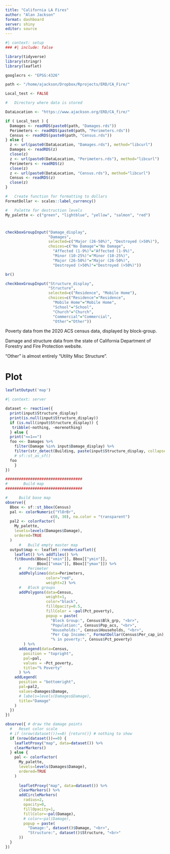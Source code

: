 ```yaml
---
title: "California LA Fires"
author: "Alan Jackson"
format: dashboard
server: shiny
editor: source
---
```


```r
#| context: setup
### #| include: false

library(tidyverse)
library(stringr)
library(leaflet)

googlecrs <- "EPSG:4326"

path <- "/home/ajackson/Dropbox/Rprojects/ERD/CA_Fire/"

Local_test <- FALSE

#   Directory where data is stored

DataLocation <- "https://www.ajackson.org/ERD/CA_fire/"

if ( Local_test ) {
  Damages <- readRDS(paste0(path, "Damages.rds"))
  Perimeters <- readRDS(paste0(path, "Perimeters.rds"))
  Census <- readRDS(paste0(path, "Census.rds"))
} else {
  z <- url(paste0(DataLocation, "Damages.rds"), method="libcurl")
  Damages <- readRDS(z)
  close(z)
  z <- url(paste0(DataLocation, "Perimeters.rds"), method="libcurl")
  Perimeters <- readRDS(z)
  close(z)
  z <- url(paste0(DataLocation, "Census.rds"), method="libcurl")
  Census <- readRDS(z)
  close(z)
}

#   Create function for formatting to dollars
FormatDollar <- scales::label_currency()

#   Palette for destruction levels
My_palette <- c("green", "lightblue", "yellow", "salmon", "red")

```

# {.sidebar}

```r

checkboxGroupInput("Damage_display",
                   "Damages",
                   selected=c("Major (26-50%)", "Destroyed (>50%)"),
                   choices=c("No Damage"="No Damage", 
                     "Affected (1-9%)"="Affected (1-9%)", 
                     "Minor (10-25%)"="Minor (10-25%)",  
                     "Major (26-50%)"="Major (26-50%)",  
                     "Destroyed (>50%)"="Destroyed (>50%)"))

br()

checkboxGroupInput("Structure_display",
                   "Structure",
                   selected=c("Residence", "Mobile Home"),
                   choices=c("Residence"="Residence",  
                     "Mobile Home"="Mobile Home",  
                     "School"="School", 
                     "Church"="Church",
                     "Commercial"="Commercial",  
                     "Other"="Other"))

```

Poverty data from the 2020 ACS census data, displayed by block-group.

Damage and structure data from the state of California Department of Forestry
and Fire Protection website.

"Other" is almost entirely "Utility Misc Structure".


# Plot

```r
leafletOutput('map')
```

```r
#| context: server

dataset <- reactive({
  print(input$Structure_display)
  print(is.null(input$Structure_display))
  if (is.null(input$Structure_display)) {
   tribble(~nothing, ~morenothing) 
  } else {
  print("==1==")
  foo <<- Damages %>% 
    filter(Damage %in% input$Damage_display) %>% 
    filter(str_detect(Building, paste(input$Structure_display, collapse="|")))# %>%
    # sf::st_as_sf()
  foo
    }
})

##################################
#       Build map
################################## 

#     Build base map
observe({
  Bbox <- sf::st_bbox(Census)
  pal <- colorNumeric("YlOrBr",
                    c(0, 30), na.color = "transparent") 
  pal2 <- colorFactor(
    My_palette,
    levels=levels(Damages$Damage),
    ordered=TRUE
  )
      #   Build empty master map 
  output$map <- leaflet::renderLeaflet({
    leaflet() %>% addTiles() %>%
    fitBounds(Bbox[["xmin"]], Bbox[["ymin"]],
              Bbox[["xmax"]], Bbox[["ymax"]]) %>% 
      #   Perimeter
      addPolylines(data=Perimeters,
                  color="red",
                  weight=2) %>% 
      #   Block groups
      addPolygons(data=Census,
                  weight=1,
                  color="black",
                  fillOpacity=0.5,
                  fillColor = ~pal(Pct_poverty),
                  popup = paste(
                    "Block Group:", Census$Blk_grp, "<br>",
                    "Population:", Census$Pop_acs, "<br>",
                    "Households:", Census$Households, "<br>",
                    "Per Cap Income:", FormatDollar(Census$Per_cap_in), "<br>",
                    "% in poverty:", Census$Pct_poverty)
        ) %>%   
      addLegend(data=Census,
        position = "topright",
        pal=pal,
        values = ~Pct_poverty,
        title="% Poverty"
      ) %>%   
    addLegend(
      position = "bottomright",
      pal=pal2,
      values=Damages$Damage,
      # labels=levels(Damages$Damage),
      title="Damage"
    )  
  })
})

observe({ # draw the damage points
  #   Reset color scale
  # if (nrow(dataset())==0) {return()} # nothing to show
  if (nrow(dataset())==0) {
    leafletProxy("map", data=dataset()) %>% 
    clearMarkers()
  } else {
    pal <- colorFactor(
      My_palette,
      levels=levels(Damages$Damage),
      ordered=TRUE
    )
      
      leafletProxy("map", data=dataset()) %>% 
      clearMarkers() %>%
      addCircleMarkers(
        radius=2,
        opacity=0,
        fillOpacity=1,
        fillColor=~pal(Damage),
        # color=~pal(Damage),
        popup = paste(
          "Damage:", dataset()$Damage, "<br>",
          "Structure:", dataset()$Structure, "<br>"
      )) 
  }
})
  

```





